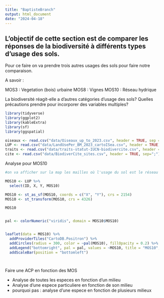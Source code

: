 ```yaml
---
title: "BaptisteBranch"
output: html_document
date: "2024-04-18"
---
```


## L'objectif de cette section est de comparer les réponses de la biodiversité à différents types d'usage des sols.

Pour ce faire on va prendre trois autres usages des sols pour faire notre comparaison. 

A savoir : 

MOS3 : Vegetation (bois) urbaine
MOS8 : Vignes
MOS10 : Réseau hydrique



La biodiversité réagit-elle a d’autres catégories d’usage des sols? Quelles précautions prendre pour
incorporer des variables multiples?



```r

library(tidyverse)
library(ggplot2)
library(kableExtra)
library(sf)
library(ggspatial)

```


```r
oiseaux <- read.csv("data/Oiseaux_up_to_2023.csv", header = TRUE, sep = "\t")
LUP <- read.csv("data/LandUsePer_BM_2023_cartoISea.csv", header = TRUE)
traits <- read.csv("data/traits-statut-IUCN-biodivercite.csv", header = TRUE)
cite <- read.csv("data/BiodiverCite_sites.csv", header = TRUE, sep=";")
```
Analyse pour MOS10

```r
#on va afficher sur la map les mailles où l'usage du sol est le réseau hydrique

MOS10 <- LUP %>%
  select(ID, X, Y, MOS10)

MOS10 <- st_as_sf(MOS10, coords = c("X", "Y"), crs = 2154)
MOS10 <- st_transform(MOS10, crs = 4326)

MOS10


pal <- colorNumeric("viridis", domain = MOS10$MOS10)


leaflet(data = MOS10) %>%
  addProviderTiles("CartoDB.Positron") %>%
  addCircles(radius = 300, color = ~pal(MOS10), fillOpacity = 0.2) %>%
  addLegend("bottomright", pal = pal, values = ~MOS10, title = "MOS10", position = "bottomright") %>%
  addScaleBar(position = "bottomleft")




```

Faire une ACP en fonction des MOS

+ Analyse de toutes les especes en fonction d'un milieu
+ Analyse d'une espece particuliere en fonction de son milieu
+ pourquoi pas : analyse d'une espece en fonction de plusieurs milieux



























